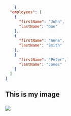 
```json filename="code-example.json" ShowLineNumbers {3,5-10} /Jones/
    {
  "employees": [
    {
      "firstName": "John",
      "lastName": "Doe"
    },
    {
      "firstName": "Anna",
      "lastName": "Smith"
    },
    {
      "firstName": "Peter",
      "lastName": "Jones"
    }
  ]
}
```
## This is my image
###
<img src="/linux-30-anos.png" />

